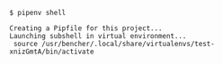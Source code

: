 ```
$ pipenv shell

Creating a Pipfile for this project...
Launching subshell in virtual environment...
 source /usr/bencher/.local/share/virtualenvs/test-xnizGmtA/bin/activate

```